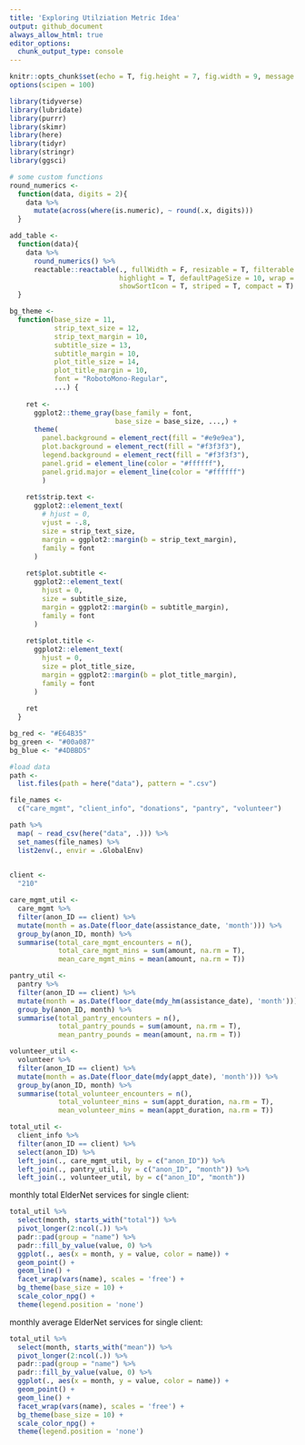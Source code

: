 ```yaml
---
title: 'Exploring Utilziation Metric Idea'
output: github_document
always_allow_html: true
editor_options: 
  chunk_output_type: console
---
```


```r
knitr::opts_chunk$set(echo = T, fig.height = 7, fig.width = 9, message = FALSE, warning = FALSE)
options(scipen = 100)

library(tidyverse)
library(lubridate)
library(purrr)
library(skimr)
library(here)
library(tidyr)
library(stringr)
library(ggsci)

# some custom functions
round_numerics <- 
  function(data, digits = 2){
    data %>%
      mutate(across(where(is.numeric), ~ round(.x, digits)))
  }

add_table <- 
  function(data){
    data %>%
      round_numerics() %>%
      reactable::reactable(., fullWidth = F, resizable = T, filterable = T, 
                           highlight = T, defaultPageSize = 10, wrap = FALSE,
                           showSortIcon = T, striped = T, compact = T)
  }

bg_theme <- 
  function(base_size = 11,
           strip_text_size = 12,
           strip_text_margin = 10,
           subtitle_size = 13,
           subtitle_margin = 10,
           plot_title_size = 14,
           plot_title_margin = 10,
           font = "RobotoMono-Regular",
           ...) {
    
    ret <-
      ggplot2::theme_gray(base_family = font,
                          base_size = base_size, ...,) +
      theme(
        panel.background = element_rect(fill = "#e9e9ea"),
        plot.background = element_rect(fill = "#f3f3f3"),
        legend.background = element_rect(fill = "#f3f3f3"),
        panel.grid = element_line(color = "#ffffff"),
        panel.grid.major = element_line(color = "#ffffff")
        )
    
    ret$strip.text <-
      ggplot2::element_text(
        # hjust = 0,
        vjust = -.8,
        size = strip_text_size,
        margin = ggplot2::margin(b = strip_text_margin),
        family = font
      )
    
    ret$plot.subtitle <-
      ggplot2::element_text(
        hjust = 0,
        size = subtitle_size,
        margin = ggplot2::margin(b = subtitle_margin),
        family = font
      )
    
    ret$plot.title <-
      ggplot2::element_text(
        hjust = 0,
        size = plot_title_size,
        margin = ggplot2::margin(b = plot_title_margin),
        family = font
      )
    
    ret
  }

bg_red <- "#E64B35"
bg_green <- "#00a087"
bg_blue <- "#4DBBD5"

#load data
path <-
  list.files(path = here("data"), pattern = ".csv")

file_names <-
  c("care_mgmt", "client_info", "donations", "pantry", "volunteer")

path %>% 
  map( ~ read_csv(here("data", .))) %>% 
  set_names(file_names) %>%
  list2env(., envir = .GlobalEnv)
  
```

```r

client <- 
  "210"

care_mgmt_util <-
  care_mgmt %>%
  filter(anon_ID == client) %>%
  mutate(month = as.Date(floor_date(assistance_date, 'month'))) %>%
  group_by(anon_ID, month) %>%
  summarise(total_care_mgmt_encounters = n(),
            total_care_mgmt_mins = sum(amount, na.rm = T),
            mean_care_mgmt_mins = mean(amount, na.rm = T))

pantry_util <- 
  pantry %>%
  filter(anon_ID == client) %>%
  mutate(month = as.Date(floor_date(mdy_hm(assistance_date), 'month'))) %>%
  group_by(anon_ID, month) %>%
  summarise(total_pantry_encounters = n(),
            total_pantry_pounds = sum(amount, na.rm = T),
            mean_pantry_pounds = mean(amount, na.rm = T))

volunteer_util <- 
  volunteer %>%
  filter(anon_ID == client) %>%
  mutate(month = as.Date(floor_date(mdy(appt_date), 'month'))) %>%
  group_by(anon_ID, month) %>%
  summarise(total_volunteer_encounters = n(),
            total_volunteer_mins = sum(appt_duration, na.rm = T),
            mean_volunteer_mins = mean(appt_duration, na.rm = T))

total_util <-
  client_info %>%
  filter(anon_ID == client) %>%
  select(anon_ID) %>%
  left_join(., care_mgmt_util, by = c("anon_ID")) %>%
  left_join(., pantry_util, by = c("anon_ID", "month")) %>%
  left_join(., volunteer_util, by = c("anon_ID", "month")) 

```

monthly total ElderNet services for single client:
```r

total_util %>%
  select(month, starts_with("total")) %>%
  pivot_longer(2:ncol(.)) %>%
  padr::pad(group = "name") %>%
  padr::fill_by_value(value, 0) %>%
  ggplot(., aes(x = month, y = value, color = name)) + 
  geom_point() + 
  geom_line() + 
  facet_wrap(vars(name), scales = 'free') + 
  bg_theme(base_size = 10) + 
  scale_color_npg() + 
  theme(legend.position = 'none')

```

monthly average ElderNet services for single client:
```r

total_util %>%
  select(month, starts_with("mean")) %>%
  pivot_longer(2:ncol(.)) %>%
  padr::pad(group = "name") %>%
  padr::fill_by_value(value, 0) %>%
  ggplot(., aes(x = month, y = value, color = name)) + 
  geom_point() + 
  geom_line() + 
  facet_wrap(vars(name), scales = 'free') + 
  bg_theme(base_size = 10) + 
  scale_color_npg() + 
  theme(legend.position = 'none')

```